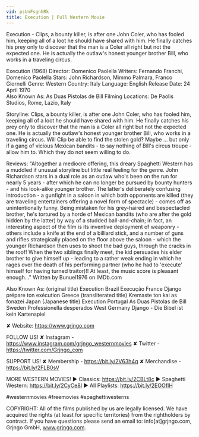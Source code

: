 ```yaml
---
vid: psUnFsgnhRk
title: Execution | Full Western Movie
---
```


Execution - Clips, a bounty killer, is after one John Coler, who has fooled him, keeping all of a loot he should have shared with him. He finally catches his prey only to discover that the man is a Coler all right but not the expected one. He is actually the outlaw's honest younger brother Bill, who works in a traveling circus.

Execution (1968)
Director: Domenico Paolella
Writers: Fernando Franchi, Domenico Paolella 
Stars: John Richardson, Mimmo Palmara, Franco Giornelli
Genre: Western 
Country: Italy
Language: English
Release Date: 24 April 1970  
Also Known As: As Duas Pistolas de Bill 
Filming Locations: De Paolis Studios, Rome, Lazio, Italy

Storyline:
Clips, a bounty killer, is after one John Coler, who has fooled him, keeping all of a loot he should have shared with him. He finally catches his prey only to discover that the man is a Coler all right but not the expected one. He is actually the outlaw's honest younger brother Bill, who works in a traveling circus. Will Clip be able to find the stolen gold? Maybe ... but only if a gang of vicious Mexican bandits - to say nothing of Bill's circus troupe - allow him to. Which they do not seem willing to do.

Reviews:
"Altogether a mediocre offering, this dreary Spaghetti Western has a muddled if unusual storyline but little real feeling for the genre. John Richardson stars in a dual role as an outlaw who's been on the run for nearly 5 years - after which he can no longer be pursued by bounty hunters - and his look-alike younger brother. The latter's deliberately confusing introduction - a gunfight in a saloon in which both opponents are killed (they are traveling entertainers offering a novel form of spectacle) - comes off as unintentionally funny. Being mistaken for his grey-haired and bespectacled brother, he's tortured by a horde of Mexican bandits (who are after the gold hidden by the latter) by way of a studded ball-and-chain; in fact, an interesting aspect of the film is its inventive deployment of weaponry - others include a knife at the end of a billiard stick, and a number of guns and rifles strategically placed on the floor above the saloon - which the younger Richardson then uses to shoot the bad guys, through the cracks in the roof! When the two siblings finally meet, the kid persuades his elder brother to give himself up - leading to a rather weak ending in which he rages over the death of his performing partner (who he had to 'execute' himself for having turned traitor)!! At least, the music score is pleasant enough..." Written by Bunuel1976 on IMDb.com 

Also Known As: 
(original title) Execution
Brazil Execução
France Django prépare ton exécution
Greece (transliterated title) Kremaste ton kai as fonazei
Japan (Japanese title) Execution
Portugal As Duas Pistolas de Bill
Sweden Professionella desperados
West Germany Django - Die Bibel ist kein Kartenspiel

✘ Website: https://www.grjngo.com

FOLLOW US!
✘ Instagram - https://www.instagram.com/grjngo_westernmovies
✘ Twitter - https://twitter.com/Grjngo_com

SUPPORT US!
✘ Membership - https://bit.ly/2V63h4q
✘ Merchandise - https://bit.ly/2FLB0sV

MORE WESTERN MOVIES! 
► Classics: https://bit.ly/2CBLt8c 
► Spaghetti Western: https://bit.ly/2CyCe8I 
► All Playlists: https://bit.ly/2EOOfIH 

#westernmovies #freemovies #spaghettiwesterns

COPYRIGHT: All of the films published by us are legally licensed. We have acquired the rights (at least for specific territories) from the rightholders by contract. If you have questions please send an email to: info[at]grjngo.com, Grjngo GmbH, www.grjngo.com.